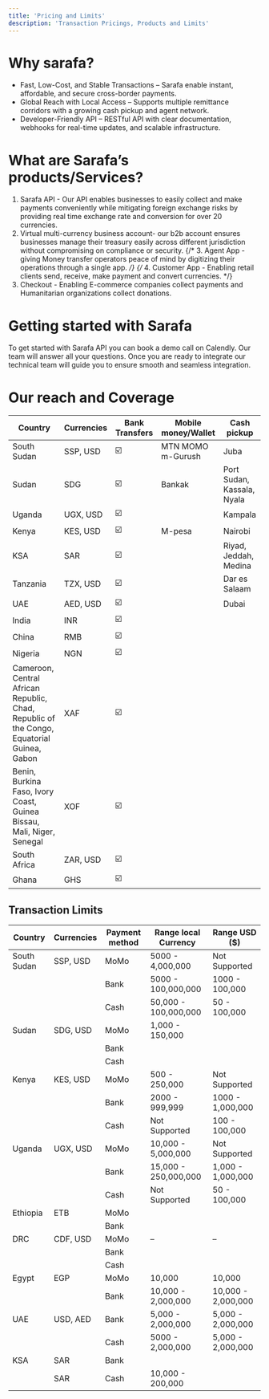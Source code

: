 ```yaml
---
title: 'Pricing and Limits'
description: 'Transaction Pricings, Products and Limits'
---
```


# Why sarafa?

- Fast, Low-Cost, and Stable Transactions – Sarafa enable instant, affordable, and secure cross-border payments.
- Global Reach with Local Access – Supports multiple remittance corridors with a growing cash pickup and agent network.
- Developer-Friendly API – RESTful API with clear documentation, webhooks for real-time updates, and scalable infrastructure.

# What are Sarafa’s products/Services?

1. Sarafa API - Our API enables businesses to easily collect and make payments conveniently while mitigating foreign exchange risks by providing real time exchange rate and conversion for over 20 currencies. 
2. Virtual multi-currency business account- our b2b account ensures businesses manage their treasury easily across different jurisdiction without compromising on compliance or security. 
{/* 3. Agent App - giving Money transfer operators peace of mind by digitizing their operations through a single app.  */}
{/* 4. Customer App - Enabling retail clients send, receive, make payment and convert currencies. */}
3. Checkout - Enabling E-commerce companies collect payments and Humanitarian organizations collect donations.

# Getting started with Sarafa

To get started with Sarafa API you can book a demo call on Calendly. Our team will answer all your questions. Once you are ready to integrate our technical team will guide you to ensure smooth and seamless integration.

# Our reach and Coverage

| Country | Currencies | Bank Transfers | Mobile money/Wallet | Cash pickup |
| --- | --- | --- | --- | --- |
| South Sudan | SSP, USD | ☑️ | MTN MOMO m-Gurush | Juba |
| Sudan | SDG | ☑️ | Bankak  | Port Sudan, Kassala, Nyala |
| Uganda  | UGX, USD | ☑️ |  | Kampala |
| Kenya | KES, USD | ☑️ | M-pesa | Nairobi |
| KSA | SAR | ☑️ |  | Riyad, Jeddah, Medina |
| Tanzania | TZX, USD | ☑️ |  | Dar es Salaam |
| UAE | AED, USD | ☑️ |  | Dubai |
| India | INR | ☑️ |  |  |
| China | RMB | ☑️ |  |  |
| Nigeria | NGN | ☑️ |  |  |
| Cameroon, Central African Republic, Chad, Republic of the Congo, Equatorial Guinea, Gabon | XAF | ☑️ |  |  |
| Benin, Burkina Faso, Ivory Coast, Guinea Bissau, Mali, Niger, Senegal | XOF | ☑️ |  |  |
| South Africa | ZAR, USD | ☑️ |  |  |
| Ghana | GHS | ☑️ |  |  |

## Transaction Limits

| **Country** | **Currencies** | **Payment method** | **Range local Currency** | **Range USD ($)** |
| --- | --- | --- | --- | --- |
| South Sudan | SSP, USD | MoMo | 5000 - 4,000,000 | Not Supported |
|  |  | Bank | 5000 - 100,000,000 | 1000 - 100,000 |
|  |  | Cash | 50,000 - 100,000,000 | 50 - 100,000 |
| Sudan | SDG, USD | MoMo | 1,000 - 150,000 |  |
|  |  | Bank |  |  |
|  |  | Cash |  |  |
| Kenya | KES, USD | MoMo | 500 - 250,000 | Not Supported |
|  |  | Bank | 2000 - 999,999 | 1000 - 1,000,000 |
|  |  | Cash | Not Supported | 100 - 100,000 |
| Uganda | UGX, USD | MoMo | 10,000 - 5,000,000 | Not Supported |
|  |  | Bank | 15,000 - 250,000,000 | 1,000 - 1,000,000 |
|  |  | Cash | Not Supported | 50 - 100,000 |
| Ethiopia | ETB | MoMo |   |  |
|  |  | Bank |  |  |
| DRC | CDF, USD | MoMo | – | – |
|  |  | Bank |  |  |
|  |  | Cash |  |  |
| Egypt | EGP | MoMo | 10,000  | 10,000 |
|  |  | Bank | 10,000 - 2,000,000 | 10,000 - 2,000,000 |
| UAE | USD, AED | Bank | 5,000 - 2,000,000 | 5,000 - 2,000,000 |
|  |  | Cash | 5000 - 2,000,000 | 5,000 - 2,000,000 |
| KSA | SAR | Bank |  |  |
|  | SAR | Cash | 10,000 - 200,000 |  |

